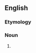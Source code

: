 ==English==

===Etymology===
{{prefix|en|non|combatant}}

===Noun===
{{en-noun}}

# {{alternative form of|non-combatant|lang=en}}